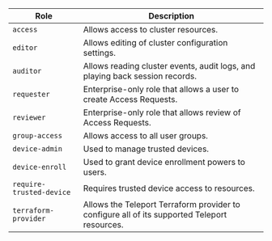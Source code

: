| Role | Description |
| --- | --- |
| `access`| Allows access to cluster resources. |
| `editor` | Allows editing of cluster configuration settings. |
| `auditor`| Allows reading cluster events, audit logs, and playing back session records. |
| `requester`| Enterprise-only role that allows a user to create Access Requests. |
| `reviewer`| Enterprise-only role that allows review of Access Requests. |
| `group-access`| Allows access to all user groups. | 
| `device-admin`| Used to manage trusted devices. | 
| `device-enroll`| Used to grant device enrollment powers to users. |
| `require-trusted-device`| Requires trusted device access to resources. |
| `terraform-provider`| Allows the Teleport Terraform provider to configure all of its supported Teleport resources. |

